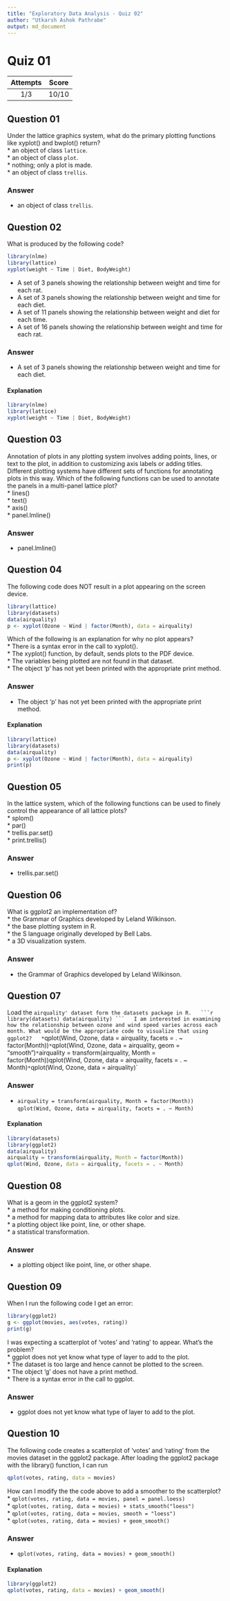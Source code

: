 ```yaml
---
title: "Exploratory Data Analysis - Quiz 02"
author: "Utkarsh Ashok Pathrabe"
output: md_document
---
```


Quiz 01
=======  

|Attempts|Score|  
|:------:|:---:|  
|   1/3  |10/10|  

Question 01
-----------  
Under the lattice graphics system, what do the primary plotting functions like xyplot() and bwplot() return?  
* an object of class `lattice`.  
* an object of class `plot`.  
* nothing; only a plot is made.  
* an object of class `trellis`.  

### Answer  
* an object of class `trellis`.  

Question 02
-----------  
What is produced by the following code?  
```r
library(nlme)
library(lattice)
xyplot(weight ~ Time | Diet, BodyWeight)
```  
* A set of 3 panels showing the relationship between weight and time for each rat.  
* A set of 3 panels showing the relationship between weight and time for each diet.  
* A set of 11 panels showing the relationship between weight and diet for each time.  
* A set of 16 panels showing the relationship between weight and time for each rat.  

### Answer  
* A set of 3 panels showing the relationship between weight and time for each diet.  

#### Explanation  
```r
library(nlme)
library(lattice)
xyplot(weight ~ Time | Diet, BodyWeight)
```  

Question 03  
-----------  
Annotation of plots in any plotting system involves adding points, lines, or text to the plot, in addition to customizing axis labels or adding titles. Different plotting systems have different sets of functions for annotating plots in this way. Which of the following functions can be used to annotate the panels in a multi-panel lattice plot?  
* lines()  
* text()  
* axis()  
* panel.lmline()  

### Answer  
* panel.lmline()  

Question 04
-----------  
The following code does NOT result in a plot appearing on the screen device.  
```r
library(lattice)
library(datasets)
data(airquality)
p <- xyplot(Ozone ~ Wind | factor(Month), data = airquality)
```  
Which of the following is an explanation for why no plot appears?  
* There is a syntax error in the call to xyplot().  
* The xyplot() function, by default, sends plots to the PDF device.  
* The variables being plotted are not found in that dataset.  
* The object 'p' has not yet been printed with the appropriate print method.  

### Answer  
* The object 'p' has not yet been printed with the appropriate print method.  

#### Explanation  
```r
library(lattice)
library(datasets)
data(airquality)
p <- xyplot(Ozone ~ Wind | factor(Month), data = airquality)
print(p)
```  

Question 05
-----------  
In the lattice system, which of the following functions can be used to finely control the appearance of all lattice plots?  
* splom()  
* par()  
* trellis.par.set()  
* print.trellis()  

### Answer  
* trellis.par.set()  

Question 06
-----------  
What is ggplot2 an implementation of?  
* the Grammar of Graphics developed by Leland Wilkinson.  
* the base plotting system in R.  
* the S language originally developed by Bell Labs.  
* a 3D visualization system.  

### Answer  
* the Grammar of Graphics developed by Leland Wilkinson.  

Question 07
-----------  
Load the `airquality' dataset form the datasets package in R.  
```r
library(datasets)
data(airquality)
```  
I am interested in examining how the relationship between ozone and wind speed varies across each month. What would be the appropriate code to visualize that using ggplot2?  
* `qplot(Wind, Ozone, data = airquality, facets = . ~ factor(Month))`  
* `qplot(Wind, Ozone, data = airquality, geom = "smooth")`  
* `airquality = transform(airquality, Month = factor(Month))`  
`qplot(Wind, Ozone, data = airquality, facets = . ~ Month)`  
* `qplot(Wind, Ozone, data = airquality)`  

### Answer  
* `airquality = transform(airquality, Month = factor(Month))`  
`qplot(Wind, Ozone, data = airquality, facets = . ~ Month)`  

#### Explanation  
```r
library(datasets)
library(ggplot2)
data(airquality)
airquality = transform(airquality, Month = factor(Month))
qplot(Wind, Ozone, data = airquality, facets = . ~ Month)
```  

Question 08
-----------  
What is a geom in the ggplot2 system?  
* a method for making conditioning plots.  
* a method for mapping data to attributes like color and size.  
* a plotting object like point, line, or other shape.  
* a statistical transformation.  

### Answer  
* a plotting object like point, line, or other shape.    

Question 09
-----------  
When I run the following code I get an error:  
```r
library(ggplot2)
g <- ggplot(movies, aes(votes, rating))
print(g)
```  
I was expecting a scatterplot of 'votes' and 'rating' to appear. What's the problem?  
* ggplot does not yet know what type of layer to add to the plot.  
* The dataset is too large and hence cannot be plotted to the screen.  
* The object 'g' does not have a print method.  
* There is a syntax error in the call to ggplot.  

### Answer  
* ggplot does not yet know what type of layer to add to the plot.  

Question 10
-----------  
The following code creates a scatterplot of 'votes' and 'rating' from the movies dataset in the ggplot2 package. After loading the ggplot2 package with the library() function, I can run  
```r
qplot(votes, rating, data = movies)
```  
How can I modify the the code above to add a smoother to the scatterplot?  
* `qplot(votes, rating, data = movies, panel = panel.loess)`  
* `qplot(votes, rating, data = movies) + stats_smooth("loess")`  
* `qplot(votes, rating, data = movies, smooth = "loess")`  
* `qplot(votes, rating, data = movies) + geom_smooth()`  

### Answer  
* `qplot(votes, rating, data = movies) + geom_smooth()`  

#### Explanation  
```r
library(ggplot2)
qplot(votes, rating, data = movies) + geom_smooth()
```  